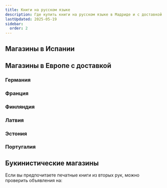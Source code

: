 ```yaml
---
title: Книги на русском языке
description: Где купить книги на русском языке в Мадриде и с доставкой из других стран
lastUpdated: 2025-05-19
sidebar:
  order: 2
---
```



## Магазины в Испании

<CardGrid>
  <LinkCard title="Ruslibro" description="Книги для детей и взрослых" href="https://ruskniga.es/" />
  <LinkCard title="BooksMe" description="Русские книги в Испании" href="https://booksme.es/" />
  <LinkCard title="Arteruso" description="Книги, сувениры" href="https://artru.es/ru/russkie-knigi.html/" />
  <LinkCard title="Casa del Libro" description="Небольшой выбор книг на русском языке" href="https://www.casadellibro.com/" />
</CardGrid>

## Магазины в Европе с доставкой

### Германия
<CardGrid>
  <LinkCard title="Murawei" description="Книжный магазин русской литературы" href="https://murawei.de/" />
  <LinkCard title="BooQua" description="Русские книги с доставкой по Европе" href="https://booqua.de/" />
  <LinkCard title="Bukinist" description="Русский книжный магазин в Германии" href="https://bukinist.de/ru/" />
</CardGrid>

### Франция

<CardGrid>
  <LinkCard title="Librairie du Globe" description="Русский книжный магазин в Париже" href="https://librairieduglobe.com/" />
</CardGrid>

### Финляндия

<CardGrid>
  <LinkCard title="Ruslania" description="Книги на русском языке с доставкой по всему миру" href="https://ruslania.com/" />
</CardGrid>

### Латвия
<CardGrid>
  <LinkCard title="Kniga.lv" description="Русские книги в Латвии" href="https://kniga.lv/" />
  <LinkCard title="Mnogoknig" description="Большой выбор русских книг с доставкой" href="https://mnogoknig.co.uk/ru" />
  <LinkCard title="Samtam Books" description="Книжный магазин с доставкой по Европе" href="https://www.samtambooks.com/" />
</CardGrid>

### Эстония

<CardGrid>
  <LinkCard title="Мир книг" description="Большой выбор книг на русском языке с доставкой по Европе" href="https://www.mirknig.eu/" />
  <LinkCard title="Много книг" description="Книги, настольные игры, школьные товары" href="https://mnogoknig.ee/ru" />
</CardGrid>

### Португалия

<CardGrid>
  <LinkCard title="Varenka Books" description="Книжный магазин русской литературы в Португалии" href="https://varenkabooks.com/" />
</CardGrid>

## Букинистические магазины

Если вы предпочитаете печатные книги из вторых рук, можно проверить объявления на:

<CardGrid>
  <LinkCard title="Wallapop" description="Платформа для купли-продажи подержанных вещей" href="https://es.wallapop.com/" />
  <LinkCard title="Milanuncios" description="Доска объявлений, где можно найти подержанные книги" href="https://www.milanuncios.com/" />
</CardGrid>
